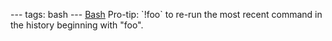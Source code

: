 ---
tags: bash
---
[[Bash]] Pro-tip: `!foo` to re-run the most recent command in the history beginning with "foo".
